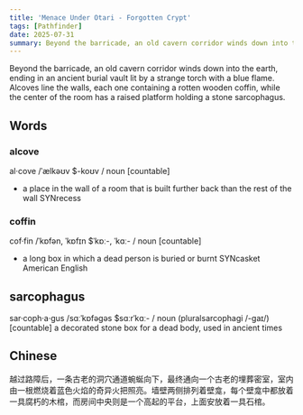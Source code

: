 ```yaml
---
title: 'Menace Under Otari - Forgotten Crypt'
tags: [Pathfinder]
date: 2025-07-31
summary: Beyond the barricade, an old cavern corridor winds down into the earth
---
```


Beyond the barricade, an old cavern corridor winds down into the earth, ending
in an ancient burial vault lit by a strange torch with a blue flame. Alcoves
line the walls, each one containing a rotten wooden coffin, while the center of
the room has a raised platform holding a stone sarcophagus.

## Words

### alcove

al·cove /ˈælkəʊv $-koʊv / noun [countable]

- a place in the wall of a room that is built further back than the rest of the wall SYNrecess

### coffin

cof·fin /ˈkɒfən, ˈkɒfɪn $ˈkɒː-, ˈkɑː- / noun [countable]

- a long box in which a dead person is buried or burnt SYNcasket American English

## sarcophagus

sar·coph·a·gus /sɑːˈkɒfəɡəs $sɑːrˈkɑː- / noun (pluralsarcophagi /-ɡaɪ/) [countable]
a decorated stone box for a dead body, used in ancient times

## Chinese

越过路障后，一条古老的洞穴通道蜿蜒向下，最终通向一个古老的埋葬密室，室内由一根燃烧着蓝色火焰的奇异火把照亮。墙壁两侧排列着壁龛，每个壁龛中都放着一具腐朽的木棺，而房间中央则是一个高起的平台，上面安放着一具石棺。
